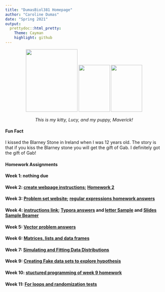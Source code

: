 ```yaml
---
title: "DumasBiol381 Homepage"
author: "Caroline Dumas"
date: "Spring 2021"
output: 
  prettydoc::html_pretty:
    Theme: Cayman
    highlight: github
---
```


<p align="center">
<img src="CarolineandMaverick.jpeg" width = "165" height ="200" /> <img src="Lucy.jpeg" width = "100" height ="150" /> <img src="Maverick.jpeg" width = "100" height ="150" />
<p align="center">
<p align="center">
*This is my kitty, Lucy, and my puppy, Maverick!*
<p align="center">

#### Fun Fact
I kissed the Blarney Stone in Ireland when I was 12 years old. The story is that if you kiss the Blarney stone you will get the gift of Gab. I definitely got the gift of Gab! 

#### Homework Assignments 

#### Week 1: nothing due 

#### Week 2: [create webpage instructions](https://gotellilab.github.io/Bio381/Homeworks/Homework02_S2021.html); [Homework 2](HW2.html)

#### Week 3: [Problem set website](https://gotellilab.github.io/Bio381/Homeworks/Homework03_S2021.html); [regular expressions homework answers](HW3.html)

#### Week 4: [instructions link](https://gotellilab.github.io/Bio381/Homeworks/Homework04_S2021.html); [Typora answers](Homework 4/Homework4Typora.html) and [letter Sample](Homework 4/SampleLetter.pdf) and [Slides Sample Beamer](Homework 4/SampleSlides.pdf)

#### Week 5: [Vector problem answers](HW5.html)

#### Week 6: [Matrices, lists and data frames](HW6.html)

#### Week 7: [Simulating and Fitting Data Distributions](HW7.html)

#### Week 9: [Creating Fake data sets to explore hypothesis](HW8.html)

#### Week 10: [stuctured programming of week 9 homework](HW9.html)

#### Week 11: [For loops and randomization tests](HW10.html)


